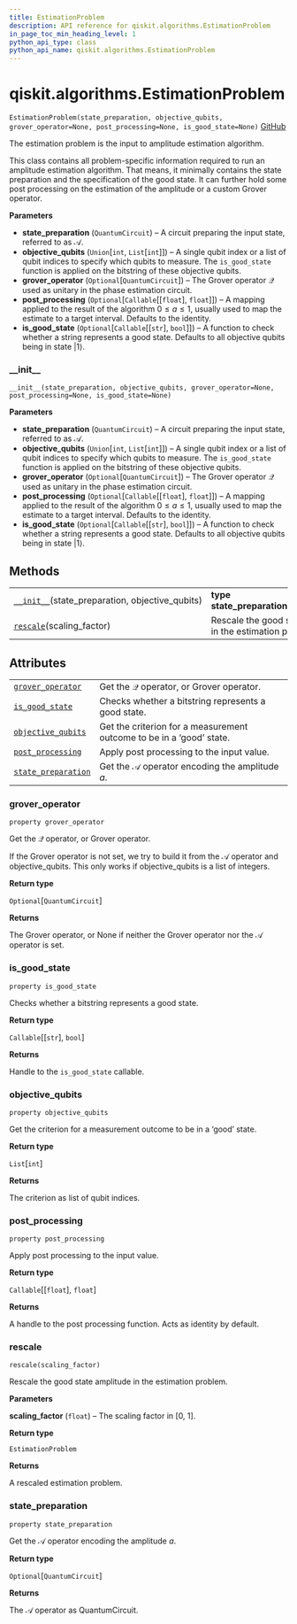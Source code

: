 ```yaml
---
title: EstimationProblem
description: API reference for qiskit.algorithms.EstimationProblem
in_page_toc_min_heading_level: 1
python_api_type: class
python_api_name: qiskit.algorithms.EstimationProblem
---
```


# qiskit.algorithms.EstimationProblem

<span id="qiskit.algorithms.EstimationProblem" />

`EstimationProblem(state_preparation, objective_qubits, grover_operator=None, post_processing=None, is_good_state=None)` [GitHub](https://github.com/qiskit/qiskit/tree/stable/0.17/qiskit/algorithms/amplitude_estimators/estimation_problem.py "view source code")

The estimation problem is the input to amplitude estimation algorithm.

This class contains all problem-specific information required to run an amplitude estimation algorithm. That means, it minimally contains the state preparation and the specification of the good state. It can further hold some post processing on the estimation of the amplitude or a custom Grover operator.

**Parameters**

*   **state\_preparation** (`QuantumCircuit`) – A circuit preparing the input state, referred to as $\mathcal{A}$.
*   **objective\_qubits** (`Union`\[`int`, `List`\[`int`]]) – A single qubit index or a list of qubit indices to specify which qubits to measure. The `is_good_state` function is applied on the bitstring of these objective qubits.
*   **grover\_operator** (`Optional`\[`QuantumCircuit`]) – The Grover operator $\mathcal{Q}$ used as unitary in the phase estimation circuit.
*   **post\_processing** (`Optional`\[`Callable`\[\[`float`], `float`]]) – A mapping applied to the result of the algorithm $0 \leq a \leq 1$, usually used to map the estimate to a target interval. Defaults to the identity.
*   **is\_good\_state** (`Optional`\[`Callable`\[\[`str`], `bool`]]) – A function to check whether a string represents a good state. Defaults to all objective qubits being in state $|1\rangle$.

### \_\_init\_\_

<span id="qiskit.algorithms.EstimationProblem.__init__" />

`__init__(state_preparation, objective_qubits, grover_operator=None, post_processing=None, is_good_state=None)`

**Parameters**

*   **state\_preparation** (`QuantumCircuit`) – A circuit preparing the input state, referred to as $\mathcal{A}$.
*   **objective\_qubits** (`Union`\[`int`, `List`\[`int`]]) – A single qubit index or a list of qubit indices to specify which qubits to measure. The `is_good_state` function is applied on the bitstring of these objective qubits.
*   **grover\_operator** (`Optional`\[`QuantumCircuit`]) – The Grover operator $\mathcal{Q}$ used as unitary in the phase estimation circuit.
*   **post\_processing** (`Optional`\[`Callable`\[\[`float`], `float`]]) – A mapping applied to the result of the algorithm $0 \leq a \leq 1$, usually used to map the estimate to a target interval. Defaults to the identity.
*   **is\_good\_state** (`Optional`\[`Callable`\[\[`str`], `bool`]]) – A function to check whether a string represents a good state. Defaults to all objective qubits being in state $|1\rangle$.

## Methods

|                                                                                                                                                   |                                                             |
| ------------------------------------------------------------------------------------------------------------------------------------------------- | ----------------------------------------------------------- |
| [`__init__`](#qiskit.algorithms.EstimationProblem.__init__ "qiskit.algorithms.EstimationProblem.__init__")(state\_preparation, objective\_qubits) | **type state\_preparation**`QuantumCircuit`                 |
| [`rescale`](#qiskit.algorithms.EstimationProblem.rescale "qiskit.algorithms.EstimationProblem.rescale")(scaling\_factor)                          | Rescale the good state amplitude in the estimation problem. |

## Attributes

|                                                                                                                                       |                                                                      |
| ------------------------------------------------------------------------------------------------------------------------------------- | -------------------------------------------------------------------- |
| [`grover_operator`](#qiskit.algorithms.EstimationProblem.grover_operator "qiskit.algorithms.EstimationProblem.grover_operator")       | Get the $\mathcal{Q}$ operator, or Grover operator.                  |
| [`is_good_state`](#qiskit.algorithms.EstimationProblem.is_good_state "qiskit.algorithms.EstimationProblem.is_good_state")             | Checks whether a bitstring represents a good state.                  |
| [`objective_qubits`](#qiskit.algorithms.EstimationProblem.objective_qubits "qiskit.algorithms.EstimationProblem.objective_qubits")    | Get the criterion for a measurement outcome to be in a ‘good’ state. |
| [`post_processing`](#qiskit.algorithms.EstimationProblem.post_processing "qiskit.algorithms.EstimationProblem.post_processing")       | Apply post processing to the input value.                            |
| [`state_preparation`](#qiskit.algorithms.EstimationProblem.state_preparation "qiskit.algorithms.EstimationProblem.state_preparation") | Get the $\mathcal{A}$ operator encoding the amplitude $a$.           |

### grover\_operator

<span id="qiskit.algorithms.EstimationProblem.grover_operator" />

`property grover_operator`

Get the $\mathcal{Q}$ operator, or Grover operator.

If the Grover operator is not set, we try to build it from the $\mathcal{A}$ operator and objective\_qubits. This only works if objective\_qubits is a list of integers.

**Return type**

`Optional`\[`QuantumCircuit`]

**Returns**

The Grover operator, or None if neither the Grover operator nor the $\mathcal{A}$ operator is set.

### is\_good\_state

<span id="qiskit.algorithms.EstimationProblem.is_good_state" />

`property is_good_state`

Checks whether a bitstring represents a good state.

**Return type**

`Callable`\[\[`str`], `bool`]

**Returns**

Handle to the `is_good_state` callable.

### objective\_qubits

<span id="qiskit.algorithms.EstimationProblem.objective_qubits" />

`property objective_qubits`

Get the criterion for a measurement outcome to be in a ‘good’ state.

**Return type**

`List`\[`int`]

**Returns**

The criterion as list of qubit indices.

### post\_processing

<span id="qiskit.algorithms.EstimationProblem.post_processing" />

`property post_processing`

Apply post processing to the input value.

**Return type**

`Callable`\[\[`float`], `float`]

**Returns**

A handle to the post processing function. Acts as identity by default.

### rescale

<span id="qiskit.algorithms.EstimationProblem.rescale" />

`rescale(scaling_factor)`

Rescale the good state amplitude in the estimation problem.

**Parameters**

**scaling\_factor** (`float`) – The scaling factor in \[0, 1].

**Return type**

`EstimationProblem`

**Returns**

A rescaled estimation problem.

### state\_preparation

<span id="qiskit.algorithms.EstimationProblem.state_preparation" />

`property state_preparation`

Get the $\mathcal{A}$ operator encoding the amplitude $a$.

**Return type**

`Optional`\[`QuantumCircuit`]

**Returns**

The $\mathcal{A}$ operator as QuantumCircuit.

